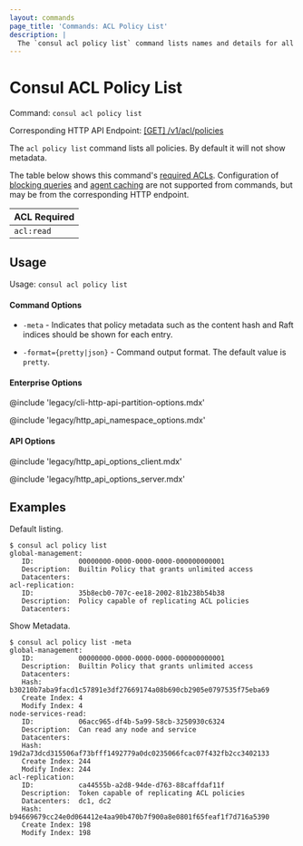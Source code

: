 ```yaml
---
layout: commands
page_title: 'Commands: ACL Policy List'
description: |
  The `consul acl policy list` command lists names and details for all ACL policies in the cluster.
---
```


# Consul ACL Policy List

Command: `consul acl policy list`

Corresponding HTTP API Endpoint: [\[GET\] /v1/acl/policies](/consul/api-docs/acl/policies#list-policies)

The `acl policy list` command lists all policies. By default it will not show metadata.

The table below shows this command's [required ACLs](/consul/api-docs/api-structure#authentication). Configuration of
[blocking queries](/consul/api-docs/features/blocking) and [agent caching](/consul/api-docs/features/caching)
are not supported from commands, but may be from the corresponding HTTP endpoint.

| ACL Required |
| ------------ |
| `acl:read`   |

## Usage

Usage: `consul acl policy list`

#### Command Options

- `-meta` - Indicates that policy metadata such as the content hash and
  Raft indices should be shown for each entry.

- `-format={pretty|json}` - Command output format. The default value is `pretty`.

#### Enterprise Options

@include 'legacy/cli-http-api-partition-options.mdx'

@include 'legacy/http_api_namespace_options.mdx'

#### API Options

@include 'legacy/http_api_options_client.mdx'

@include 'legacy/http_api_options_server.mdx'

## Examples

Default listing.

```shell-session
$ consul acl policy list
global-management:
   ID:           00000000-0000-0000-0000-000000000001
   Description:  Builtin Policy that grants unlimited access
   Datacenters:
acl-replication:
   ID:           35b8ecb0-707c-ee18-2002-81b238b54b38
   Description:  Policy capable of replicating ACL policies
   Datacenters:
```

Show Metadata.

```shell-session
$ consul acl policy list -meta
global-management:
   ID:           00000000-0000-0000-0000-000000000001
   Description:  Builtin Policy that grants unlimited access
   Datacenters:
   Hash:         b30210b7aba9facd1c57891e3df27669174a08b690cb2905e0797535f75eba69
   Create Index: 4
   Modify Index: 4
node-services-read:
   ID:           06acc965-df4b-5a99-58cb-3250930c6324
   Description:  Can read any node and service
   Datacenters:
   Hash:         19d2a73dcd315506af73bfff1492779a0dc0235066fcac07f432fb2cc3402133
   Create Index: 244
   Modify Index: 244
acl-replication:
   ID:           ca44555b-a2d8-94de-d763-88caffdaf11f
   Description:  Token capable of replicating ACL policies
   Datacenters:  dc1, dc2
   Hash:         b94669679cc24e0d064412e4aa90b470b7f900a8e0801f65feaf1f7d716a5390
   Create Index: 198
   Modify Index: 198
```
